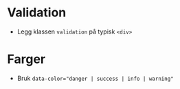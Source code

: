 
<Meta of={stories} />

# Validation
- Legg klassen `validation` på typisk `<div>`
<Canvas of={stories.Default} />

# Farger
- Bruk `data-color="danger | success | info | warning"`
<Canvas of={stories.Colors} />